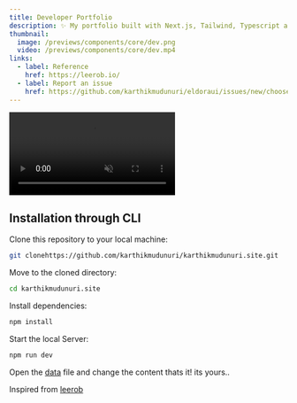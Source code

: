 ```yaml
---
title: Developer Portfolio 
description: ✨ My portfolio built with Next.js, Tailwind, Typescript and Eldora UI.
thumbnail:
  image: /previews/components/core/dev.png
  video: /previews/components/core/dev.mp4
links:
  - label: Reference
    href: https://leerob.io/
  - label: Report an issue
    href: https://github.com/karthikmudunuri/eldoraui/issues/new/choose
---
```


<div className="flex max-w-[800px] flex-col gap-4">
  <video
    autoPlay
    loop
    muted
    src="/previews/components/core/dev.mp4"
    className="w-full rounded-xl border shadow-2xl"
  />
  <div className="flex w-full flex-col gap-2 sm:flex-row">
     <Linkpreview  href="https://karthik-mudunuri.vercel.app/">
      Live Preview{" "}
    </Linkpreview>
    <Linkpreview  href="https://github.com/karthikmudunuri/karthikmudunuri.site">
      Visit Repo{" "}
    </Linkpreview>
    
  </div>
</div>

## Installation through CLI

<Steps>
  <Step>Clone this repository to your local machine:</Step>

```bash
git clonehttps://github.com/karthikmudunuri/karthikmudunuri.site.git
```

  <Step>Move to the cloned directory:</Step>
 
 ```bash
 cd karthikmudunuri.site
 ```

  <Step>Install dependencies:</Step>
  ```bash
  npm install
  ```
  
  
  <Step>Start the local Server:</Step>
  ```bash
  npm run dev
  ```

  <Step>Open the [data](https://github.com/karthikmudunuri/karthikmudunuri.site/blob/main/src/data/index.tsx) file and change the content thats it! its yours..</Step>



</Steps>

Inspired from [leerob](https://leerob.io/)
